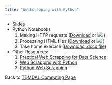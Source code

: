 ```yaml
---
title: "WebScrapping with Python"
---
```


* [Slides](Webscrapping_with_Python.pdf)
* Python Notebooks
    1. Making HTTP requests (<a href="requests_library.ipynb" download="requests_library.ipynb">Download</a> or [![](colab-badge.svg)](https://colab.research.google.com/github/tdmdal/Webscrapping/blob/master/requests_library.ipynb) )
    2. Processing HTML files (<a href="venturebeat_pagination.ipynb" download="beautiful_soup.ipynb">Download</a> or [![](colab-badge.svg)](https://colab.research.google.com/github/tdmdal/Webscrapping/blob/master/beautiful_soup.ipynb) )
    3. Take home exercise (<a href="Webscrapping_practice_exercise.docx" download="Webscrapping_practice_exercise.docx">Download .docx file</a>)

* Other Resources:   
    1. [Practical Web Scrapping for Data Science](http://www.webscrapingfordatascience.com/)
    1. [Web Scrapping with Python](https://github.com/lovingers/ML_Books/blob/master/Ryan%20Mitchell-Web%20Scraping%20with%20Python_%20Collecting%20Data%20from%20the%20Modern%20Web-O%27Reilly%20Media%20(2015).pdf)
    3. [Python Web Scrapping](https://realpython.com/learning-paths/python-web-scraping/)
    
Back to [TDMDAL Computing Page](https://tdmdal.github.io/)
